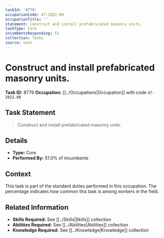 ```yaml
---
taskId: '8779'
occupationCode: 47-2022.00
occupationTitle: ''
statement: Construct and install prefabricated masonry units.
taskType: Core
incumbentsResponding: 51
collection: Tasks
source: onet
---
```

# Construct and install prefabricated masonry units.

**Task ID:** 8779
**Occupation:** [[../Occupations|Occupation]] with code `47-2022.00`

## Task Statement

> Construct and install prefabricated masonry units.

## Details

- **Type:** Core
- **Performed By:** 51.0% of incumbents

## Context

This task is part of the standard duties performed in this occupation. The percentage indicates how common this task is among workers in the field.

## Related Information

- **Skills Required:** See [[../Skills|Skills]] collection
- **Abilities Required:** See [[../Abilities|Abilities]] collection
- **Knowledge Required:** See [[../Knowledge|Knowledge]] collection

